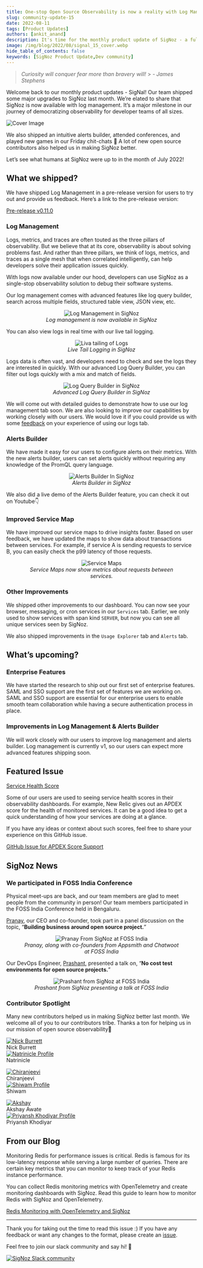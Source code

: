 ```yaml
---
title: One-stop Open Source Observability is now a reality with Log Management in SigNoz - SigNal 15
slug: community-update-15
date: 2022-08-11
tags: [Product Updates]
authors: [ankit_anand]
description: It's time for the monthly product update of SigNoz - a full-stack open-source APM tool. Find out what we've been upto at SigNoz during July, 2022.
image: /img/blog/2022/08/signal_15_cover.webp
hide_table_of_contents: false
keywords: [SigNoz Product Update,Dev community]
---
```




<head>
  <link rel="canonical" href="https://signoz.io/blog/community-update-15/"/>
</head>

> _Curiosity will conquer fear more than bravery will!_ > _- James Stephens_

Welcome back to our monthly product updates - SigNal! Our team shipped some major upgrades to SigNoz last month. We’re elated to share that SigNoz is now available with log management. It’s a major milestone in our journey of democratizing observability for developer teams of all sizes.



![Cover Image](/img/blog/2022/08/signal_15_cover.webp)

We also shipped an intuitive alerts builder, attended conferences, and played new games in our Friday chit-chats 🥳 A lot of new open source contributors also helped us in making SigNoz better.

Let’s see what humans at SigNoz were up to in the month of July 2022!

## What we shipped?

We have shipped Log Management in a pre-release version for users to try out and provide us feedback. Here’s a link to the pre-release version:

[Pre-release v0.11.0](https://github.com/SigNoz/signoz/releases/tag/v0.11.0-rc.1)

### Log Management

Logs, metrics, and traces are often touted as the three pillars of observability. But we believe that at its core, observability is about solving problems fast. And rather than three pillars, we think of logs, metrics, and traces as a single mesh that when correlated intelligently, can help developers solve their application issues quickly.

With logs now available under our hood, developers can use SigNoz as a single-stop observability solution to debug their software systems.

Our log management comes with advanced features like log query builder, search across multiple fields, structured table view, JSON view, etc.

<figure data-zoomable align='center'>
    <img src="/img/blog/2022/08/signoz_log_management.webp" alt="Log Management in SigNoz"/>
    <figcaption><i>Log management is now available in SigNoz</i></figcaption>
</figure>



You can also view logs in real time with our live tail logging.

<figure data-zoomable align='center'>
    <img src="/img/blog/2022/08/live_logs.webp" alt="Liva tailing of Logs"/>
    <figcaption><i>Live Tail Logging in SigNoz</i></figcaption>
</figure>



Logs data is often vast, and developers need to check and see the logs they are interested in quickly. With our advanced Log Query Builder, you can filter out logs quickly with a mix and match of fields.

<figure data-zoomable align='center'>
    <img src="/img/blog/2022/08/log_query_builder.webp" alt="Log Query Builder in SigNoz"/>
    <figcaption><i>Advanced Log Query Builder in SigNoz</i></figcaption>
</figure>



We will come out with detailed guides to demonstrate how to use our log management tab soon. We are also looking to improve our capabilities by working closely with our users. We would love it if you could provide us with some [feedback](https://github.com/SigNoz/signoz/discussions/1513) on your experience of using our logs tab.

### Alerts Builder

We have made it easy for our users to configure alerts on their metrics. With the new alerts builder, users can set alerts quickly without requiring any knowledge of the PromQL query language.

<figure data-zoomable align='center'>
    <img src="/img/blog/common/signoz_alerts.webp" alt="Alerts Builder In SigNoz"/>
    <figcaption><i>Alerts Builder in SigNoz</i></figcaption>
</figure>



We also did a live demo of the Alerts Builder feature, you can check it out on Youtube👇



<YouTube id="oQFMfEc9JNI" mute={false} />



### Improved Service Map

We have improved our service maps to drive insights faster. Based on user feedback, we have updated the maps to show data about transactions between services. For example, if service A is sending requests to service B, you can easily check the p99 latency of those requests.

<figure data-zoomable align='center'>
    <img src="/img/blog/2022/08/service_maps.webp" alt="Service Maps"/>
    <figcaption><i>Service Maps now show metrics about requests between services.</i></figcaption>
</figure>



### Other Improvements

We shipped other improvements to our dashboard. You can now see your browser, messaging, or cron services in our `Services` tab. Earlier, we only used to show services with span kind `SERVER`, but now you can see all unique services seen by SigNoz.

We also shipped improvements in the `Usage Explorer` tab and `Alerts` tab.

## What’s upcoming?

### Enterprise Features

We have started the research to ship out our first set of enterprise features. SAML and SSO support are the first set of features we are working on. SAML and SSO support are essential for our enterprise users to enable smooth team collaboration while having a secure authentication process in place.

### Improvements in Log Management & Alerts Builder

We will work closely with our users to improve log management and alerts builder. Log management is currently v1, so our users can expect more advanced features shipping soon.

## Featured Issue

[Service Health Score](https://github.com/SigNoz/signoz/issues/1477)

Some of our users are used to seeing service health scores in their observability dashboards. For example, New Relic gives out an APDEX score for the health of monitored services. It can be a good idea to get a quick understanding of how your services are doing at a glance.

If you have any ideas or context about such scores, feel free to share your experience on this GitHub issue.

[GitHub Issue for APDEX Score Support](https://github.com/SigNoz/signoz/issues/1477)

## SigNoz News

### We participated in FOSS India Conference

Physical meet-ups are back, and our team members are glad to meet people from the community in person! Our team members participated in the FOSS India Conference held in Bengaluru.

[Pranay](https://www.linkedin.com/in/pranay01/), our CEO and co-founder, took part in a panel discussion on the topic, “**Building business around open source project.**”

<figure data-zoomable align='center'>
    <img src="/img/blog/2022/08/pranay_foss_conf.webp" alt="Pranay From SigNoz at FOSS India"/>
    <figcaption><i>Pranay, along with co-founders from Appsmith and Chatwoot at FOSS India</i></figcaption>
</figure>



Our DevOps Engineer, [Prashant](https://www.linkedin.com/in/prashantshahi/), presented a talk on, “**No cost test environments for open source projects.**”

<figure data-zoomable align='center'>
    <img src="/img/blog/2022/08/prashant_foss_india.webp" alt="Prashant from SigNoz at FOSS India"/>
    <figcaption><i>Prashant from SigNoz presenting a talk at FOSS India</i></figcaption>
</figure>



### Contributor Spotlight

Many new contributors helped us in making SigNoz better last month. We welcome all of you to our contributors tribe. Thanks a ton for helping us in our mission of open source observability🤗

<div class="row">
    <div class="col col--6">
      <div class="avatar">
      <a
         class="avatar__photo-link avatar__photo avatar__photo--lg"
         href="https://github.com/nickb937"
      >
         <img
            alt="Nick Burrett"
            src="https://avatars.githubusercontent.com/u/1443207?v=4"
         />
      </a>
      <div class="avatar__intro">
         <div class="avatar__name">Nick Burrett</div>
         <small class="avatar__subtitle">
         </small>
      </div>
      </div>
   </div>
    <div class="col col--6">
      <div class="avatar">
      <a
         class="avatar__photo-link avatar__photo avatar__photo--lg"
         href="https://github.com/Natrinicle"
      >
         <img
            alt="Natrinicle Profile"
            src="https://avatars.githubusercontent.com/u/6841452?v=4"
         />
      </a>
      <div class="avatar__intro">
         <div class="avatar__name">Natrinicle</div>
         <small class="avatar__subtitle">
         </small>
      </div>
      </div>
   </div>
</div>

<p></p>

<div class="row">
    <div class="col col--6">
      <div class="avatar">
      <a
         class="avatar__photo-link avatar__photo avatar__photo--lg"
         href="https://github.com/medicharlachiranjeevi"
      >
         <img
            alt="Chiranjeevi"
            src="https://avatars.githubusercontent.com/u/17638736?v=4"
         />
      </a>
      <div class="avatar__intro">
         <div class="avatar__name">Chiranjeevi</div>
         <small class="avatar__subtitle">
         </small>
      </div>
      </div>
   </div>
    <div class="col col--6">
      <div class="avatar">
      <a
         class="avatar__photo-link avatar__photo avatar__photo--lg"
         href="https://github.com/jshiwam"
      >
         <img
            alt="Shiwam Profile"
            src="https://avatars.githubusercontent.com/u/41477104?v=4"
         />
      </a>
      <div class="avatar__intro">
         <div class="avatar__name">Shiwam</div>
         <small class="avatar__subtitle">
         </small>
      </div>
      </div>
   </div>
</div>

<p></p>

<div class="row">
    <div class="col col--6">
      <div class="avatar">
      <a
         class="avatar__photo-link avatar__photo avatar__photo--lg"
         href="https://github.com/AkshayAwate"
      >
         <img
            alt="Akshay"
            src="https://avatars.githubusercontent.com/u/32165684?v=4"
         />
      </a>
      <div class="avatar__intro">
         <div class="avatar__name">Akshay Awate</div>
         <small class="avatar__subtitle">
         </small>
      </div>
      </div>
   </div>
    <div class="col col--6">
      <div class="avatar">
      <a
         class="avatar__photo-link avatar__photo avatar__photo--lg"
         href="https://github.com/zriyansh"
      >
         <img
            alt="Priyansh Khodiyar Profile"
            src="https://avatars.githubusercontent.com/u/52788043?v=4"
         />
      </a>
      <div class="avatar__intro">
         <div class="avatar__name">Priyansh Khodiyar</div>
         <small class="avatar__subtitle">
         </small>
      </div>
      </div>
   </div>
</div>

<p></p>

## From our Blog

Monitoring Redis for performance issues is critical. Redis is famous for its low-latency response while serving a large number of queries. There are certain key metrics that you can monitor to keep track of your Redis instance performance.

You can collect Redis monitoring metrics with OpenTelemetry and create monitoring dashboards with SigNoz. Read this guide to learn how to monitor Redis with SigNoz and OpenTelemetry.

[Redis Monitoring with OpenTelemetry and SigNoz](https://signoz.io/blog/redis-opentelemetry/)

---

Thank you for taking out the time to read this issue :) If you have any feedback or want any changes to the format, please create an [issue](https://github.com/SigNoz/signoz/issues).

Feel free to join our slack community and say hi! 👋

[![SigNoz Slack community](/img/blog/common/join_slack_cta.webp)](https://signoz.io/slack)

